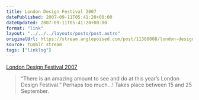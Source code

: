 ```yaml
---
title: London Design Festival 2007
datePublished: 2007-09-11T05:41:20+00:00
dateUpdated: 2007-09-11T05:41:20+00:00
format: "link"
layout: "../../../layouts/posts/post.astro"
originalUrl: https://stream.anglepoised.com/post/11388008/london-design-festival-2007
source: tumblr stream
tags: ["linklog"]
---
```


[London Design Festival 2007][1]

> &ldquo;There is an amazing amount to see and do at this year&rsquo;s London Design Festival.&rdquo; Perhaps too much&hellip;! Takes place between 15 and 25 September.

[1]: http://www.londondesignfestival.com/
